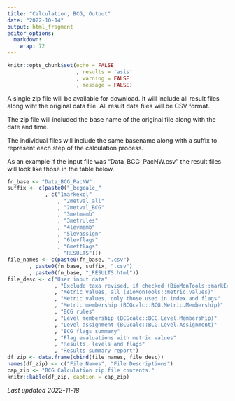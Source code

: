 ```yaml
---
title: "Calculation, BCG, Output"
date: "2022-10-14"
output: html_fragment
editor_options: 
  markdown: 
    wrap: 72
---
```


```r
knitr::opts_chunk$set(echo = FALSE
                      , results = 'asis'
                      , warning = FALSE
                      , message = FALSE)
```

A single zip file will be available for download.  It will include all result
files along wiht the original data file.  All result data files will be CSV 
format.

The zip file will included the base name of the original file along with the 
date and time.

The individual files will include the same basename along with a suffix to 
represent each step of the calculation process.

As an example if the input file was "Data_BCG_PacNW.csv" the result files will
look like those in the table below.

```r
fn_base <- "Data_BCG_PacNW"
suffix <- c(paste0("_bcgcalc_"
            , c("1markexcl"
                , "2metval_all"
                , "2metval_BCG"
                , "3metmemb"
                , "3metrules"
                , "4levmemb"
                , "5levassign"
                , "6levflags"
                , "6metflags"
                , "RESULTS")))
file_names <- c(paste0(fn_base, ".csv")
       , paste0(fn_base, suffix, ".csv")
       , paste0(fn_base, "_RESULTS.html"))
file_desc <- c("User input data"
               , "Exclude taxa revised, if checked (BioMonTools::markExcluded)"
               , "Metric values, all (BioMonTools::metric.values)"
               , "Metric values, only those used in index and flags"
               , "Metric membership (BCGcalc::BCG.Metric.Membership)"
               , "BCG rules"
               , "Level membership (BCGcalc::BCG.Level.Membership)"
               , "Level assignment (BCGcalc::BCG.Level.Assignment)"
               , "BCG flags summary"
               , "Flag evaluations with metric values"
               , "Results, levels and flags"
               , "Results summary report") 
df_zip <- data.frame(cbind(file_names, file_desc))
names(df_zip) <- c("File Names", "File Descriptions")
cap_zip <- "BCG Calculation zip file contents."
knitr::kable(df_zip, caption = cap_zip)

```


*Last updated 2022-11-18*
